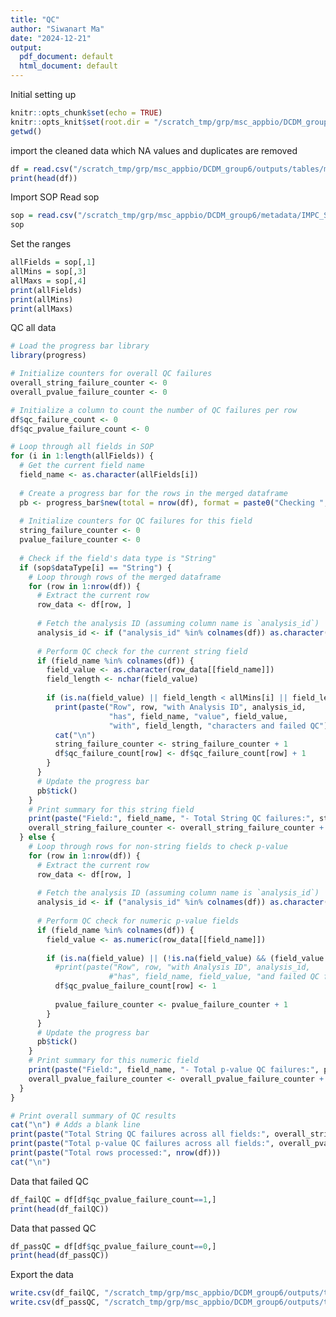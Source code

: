 ```yaml
---
title: "QC"
author: "Siwanart Ma"
date: "2024-12-21"
output:
  pdf_document: default
  html_document: default
---
```


Initial setting up
```r
knitr::opts_chunk$set(echo = TRUE)
knitr::opts_knit$set(root.dir = "/scratch_tmp/grp/msc_appbio/DCDM_group6/")
getwd()
```


import the cleaned data which NA values and duplicates are removed
```r
df = read.csv("/scratch_tmp/grp/msc_appbio/DCDM_group6/outputs/tables/merged_data_clean.csv")
print(head(df))
```
Import SOP
Read sop
```r
sop = read.csv("/scratch_tmp/grp/msc_appbio/DCDM_group6/metadata/IMPC_SOP.csv")
sop
```

Set the ranges
```r
allFields = sop[,1]
allMins = sop[,3]
allMaxs = sop[,4]
print(allFields)
print(allMins)
print(allMaxs)
```

QC all data
```r
# Load the progress bar library
library(progress)

# Initialize counters for overall QC failures
overall_string_failure_counter <- 0
overall_pvalue_failure_counter <- 0

# Initialize a column to count the number of QC failures per row
df$qc_failure_count <- 0
df$qc_pvalue_failure_count <- 0

# Loop through all fields in SOP
for (i in 1:length(allFields)) {
  # Get the current field name
  field_name <- as.character(allFields[i])
  
  # Create a progress bar for the rows in the merged dataframe
  pb <- progress_bar$new(total = nrow(df), format = paste0("Checking ", field_name, " [:bar] :percent :elapsed"), clear = FALSE)
  
  # Initialize counters for QC failures for this field
  string_failure_counter <- 0
  pvalue_failure_counter <- 0
  
  # Check if the field's data type is "String"
  if (sop$dataType[i] == "String") {
    # Loop through rows of the merged dataframe
    for (row in 1:nrow(df)) {
      # Extract the current row
      row_data <- df[row, ]
      
      # Fetch the analysis ID (assuming column name is `analysis_id`)
      analysis_id <- if ("analysis_id" %in% colnames(df)) as.character(row_data$analysis_id) else "Unknown"
      
      # Perform QC check for the current string field
      if (field_name %in% colnames(df)) {
        field_value <- as.character(row_data[[field_name]])
        field_length <- nchar(field_value)
        
        if (is.na(field_value) || field_length < allMins[i] || field_length > allMaxs[i]) {
          print(paste("Row", row, "with Analysis ID", analysis_id, 
                      "has", field_name, "value", field_value, 
                      "with", field_length, "characters and failed QC"))
          cat("\n")
          string_failure_counter <- string_failure_counter + 1
          df$qc_failure_count[row] <- df$qc_failure_count[row] + 1
        }
      }
      # Update the progress bar
      pb$tick()
    }
    # Print summary for this string field
    print(paste("Field:", field_name, "- Total String QC failures:", string_failure_counter))
    overall_string_failure_counter <- overall_string_failure_counter + string_failure_counter
  } else {
    # Loop through rows for non-string fields to check p-value
    for (row in 1:nrow(df)) {
      # Extract the current row
      row_data <- df[row, ]
      
      # Fetch the analysis ID (assuming column name is `analysis_id`)
      analysis_id <- if ("analysis_id" %in% colnames(df)) as.character(row_data$analysis_id) else "Unknown"
      
      # Perform QC check for numeric p-value fields
      if (field_name %in% colnames(df)) {
        field_value <- as.numeric(row_data[[field_name]])
        
        if (is.na(field_value) || (!is.na(field_value) && (field_value < allMins[i] || field_value > allMaxs[i]))) {
          #print(paste("Row", row, "with Analysis ID", analysis_id, 
                      #"has", field_name, field_value, "and failed QC for p-value range"))
          df$qc_pvalue_failure_count[row] <- 1
          
          pvalue_failure_counter <- pvalue_failure_counter + 1
        }
      }
      # Update the progress bar
      pb$tick()
    }
    # Print summary for this numeric field
    print(paste("Field:", field_name, "- Total p-value QC failures:", pvalue_failure_counter))
    overall_pvalue_failure_counter <- overall_pvalue_failure_counter + pvalue_failure_counter
  }
}

# Print overall summary of QC results
cat("\n") # Adds a blank line
print(paste("Total String QC failures across all fields:", overall_string_failure_counter))
print(paste("Total p-value QC failures across all fields:", overall_pvalue_failure_counter))
print(paste("Total rows processed:", nrow(df)))
cat("\n")
```

Data that failed QC
```r
df_failQC = df[df$qc_pvalue_failure_count==1,]
print(head(df_failQC))
```

Data that passed QC
```r
df_passQC = df[df$qc_pvalue_failure_count==0,]
print(head(df_passQC))
```

Export the data
```r
write.csv(df_failQC, "/scratch_tmp/grp/msc_appbio/DCDM_group6/outputs/tables/failQC.csv", row.names = FALSE)
write.csv(df_passQC, "/scratch_tmp/grp/msc_appbio/DCDM_group6/outputs/tables/passQC.csv", row.names = FALSE)
```


